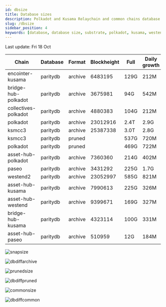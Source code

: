 ```yaml
---
id: dbsize
title: Database sizes
description: Polkadot and Kusama Relaychain and common chains database sizes
slug: /dbsize
sidebar_position: 4
keywords: [database, database size, substrate, polkadot, kusama, westend]
---
```



Last update: Fri 18 Oct

| Chain    | Database   | Format | Blockheight | Full         | Daily growth |
| ------------------------| ----------- | -------- | ------- | ---------- | ----- | 
| encointer-kusama | paritydb | archive | 6483195 | 129G | 212M |
| bridge-hub-polkadot | paritydb | archive | 3675981 | 94G | 542M |
| collectives-polkadot | paritydb | archive | 4880383 | 104G | 212M |
| polkadot | paritydb | archive | 23012916 | 2.4T | 2.9G |
| ksmcc3 | paritydb | archive | 25387338 | 3.0T | 2.8G |
| ksmcc3 | paritydb | pruned |  | 537G | 720M |
| polkadot | paritydb | pruned |  | 469G | 722M |
| asset-hub-polkadot | paritydb | archive | 7360360 | 214G | 402M |
| paseo | paritydb | archive | 3431292 | 225G | 1.7G |
| westend2 | paritydb | archive | 23052997 | 585G | 821M |
| asset-hub-kusama | paritydb | archive | 7990613 | 225G | 326M |
| asset-hub-westend | paritydb | archive | 9399671 | 169G | 327M |
| bridge-hub-kusama | paritydb | archive | 4323114 | 100G | 331M |
| asset-hub-paseo | paritydb | archive | 510959 | 12G | 184M |

![snapsize](/img/archivesize.png)

![dbdiffarchive](/img/dbdiffrelay.png)

![prunedsize](/img/prunedsize.png)

![dbdiffpruned](/img/dbdiffpruned.png)

![commonsize](/img/commonsize.png)

![dbdiffcommon](/img/dbdiffcommon.png)

